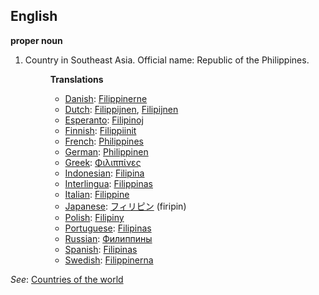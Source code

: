 ==English==

'''proper noun'''

# Country in Southeast Asia. Official name: Republic of the Philippines.
#:'''Translations'''
#:*[[Danish]]: [[Filippinerne]]
#:*[[Dutch]]: [[Filippijnen]], [[Filipijnen]]
#:*[[Esperanto]]: [[Filipinoj]]
#:*[[Finnish]]: [[Filippiinit]]
#:*[[French]]: [[Philippines]]
#:*[[German]]: [[Philippinen]]
#:*[[Greek]]: [[Φιλιππίνες]]
#:*[[Indonesian]]: [[Filipina]]
#:*[[Interlingua]]: [[Filippinas]]
#:*[[Italian]]: [[Filippine]]
#:*[[Japanese]]: [[フィリピン]] (firipin)
#:*[[Polish]]: [[Filipiny]]
#:*[[Portuguese]]: [[Filipinas]]
#:*[[Russian]]: [[Филиппины]]
#:*[[Spanish]]: [[Filipinas]]
#:*[[Swedish]]: [[Filippinerna]]

''See'': [[Countries of the world]]